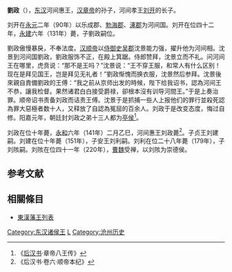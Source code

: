 {{Refimprove|time=2021-12-27T03:07:06+00:00}}
'''劉政'''（{{bd|？||141年|catIdx=L}}），[[东汉|东汉]]河间惠王，[[汉章帝|汉章帝]]的孙子，河间孝王[[刘开_(汉朝)|刘开]]的长子。

刘开在[[永元_(汉)|永元]]二年（90年）以乐成郡、[[勃海郡|勃海郡]]、[[涿郡|涿郡]]为河间国。刘开在位四十二年，[[永建_(东汉)|永建]]六年（131年）薨，子劉政嗣位。

劉政傲慢暴戾，不奉法度。[[汉顺帝|汉顺帝]]以[[侍御史|侍御史]][[吴郡|吴郡]]沈景能力强，擢升他为河间相。沈景到河间国劉政，劉政服饰不正，在殿上箕踞。侍郎赞拜，沈景立而不礼。问河间王在哪里，虎贲说：“那不是王吗？”沈景说：“王不穿王服，和常人有什么区别！现在是拜见国王，岂是拜见无礼者！”劉政惭愧而换衣服，沈景然后参拜。沈景後來親自責備劉政的王傅：“我之前从京师出发的時候，陛下给我诏书，認為河间王不恭，讓我检督。果然诸君白白接受爵禄，卻根本沒有训导河間王。”于是上奏治罪。顺帝诏书责备刘政而诘责王傅。沈景于是抓捕一些人上报他们的罪行並殺死認為罪大惡極者数十人，又释放了自認為冤屈的百余人。刘政于是改变态度，悔过自修。阳嘉元年，朝廷封刘政之弟十三人都为[[亭侯|亭侯]]<ref>《[[后汉书|后汉书]]·章帝八王传》</ref>。

刘政在位十年薨，[[永和_(东汉)|永和]]六年（141年）二月乙巳，河间惠王刘政薨<ref>《后汉书·卷六·顺帝本纪》</ref>。子贞王刘建嗣。刘建在位十年薨（151年），子安王刘利嗣。刘利在位二十八年薨（179年），子刘陔嗣。刘陔在位四十一年（220年），[[曹魏|曹魏]]受禅，以刘陔为崇德侯。

==参考文献==
{{reflist}}

==相關條目==
*[[東漢藩王列表|東漢藩王列表]]

{{DEFAULTSORT:Z}}
[[Category:东汉诸侯王|Category:东汉诸侯王]]
[[Category:谥惠|L]]
[[Category:沧州历史|Category:沧州历史]]